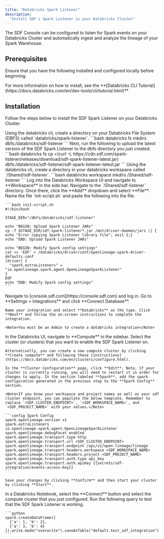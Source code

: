 ```yaml
---
title: "Databricks Spark Listener"
description:
  "Install SDF's Spark Listener in your Databricks Cluster"
---
```


The SDF Console can be configured to listen for Spark events on your Databricks Cluster and automatically ingest and analyze the lineage of your Spark Warehouse.

## Prerequisites

Ensure that you have the following installed and configured locally before beginning.

<CardGroup cols={1}>
  <Card title="Databricks CLI" icon="square-1">
    For more information on how to install, see the **[Databricks CLI Tutorial](https://docs.databricks.com/en/dev-tools/cli/tutorial.html)**
  </Card>
</CardGroup>

## Installation

Follow the steps below to install the SDF Spark Listener on your Databricks Cluster.

<Steps>
  <Step title="Upload SDF Spark Listener to Databricks File System">
    Using the databricks cli, create a directory on your Databricks File System (DBFS) called `databricks/spark-listener`.
    ```bash
    databricks fs mkdirs dbfs:/databricks/sdf-listener
    ```
    Next, run the following to upload the latest version of the SDF Spark Listener to the dbfs directory you just created.
    ```bash
    databricks fs cp <(curl -L https://cdn.sdf.com/spark-listener/releases/download/sdf-spark-listener-latest.jar) dbfs:/databricks/sdf-listener/sdf-spark-listener-latest.jar
    ```
  </Step>
  <Step title="Add the Spark Listener init script to your Workspace">
    Using the databricks cli, create a directory in your databricks workspace called `/Shared/sdf-listener`.
    ```bash
    databricks workspace mkdirs /Shared/sdf-listener
    ```
    Log into the Databricks Workspace UI and navigate to **Workspace** in the side bar. Navigate to the `/Shared/sdf-listener` directory. Once there, click the **Add** dropdown and select **File**. Name the file `init-script.sh` and paste the following into the file.

    ```bash init-script.sh
    #!/bin/bash

    STAGE_DIR="/dbfs/databricks/sdf-listener"

    echo "BEGIN: Upload Spark Listener JARs"
    cp -f $STAGE_DIR/sdf-spark-listener*.jar /mnt/driver-daemon/jars || { echo "Error copying Spark Listener library file"; exit 1;}
    echo "END: Upload Spark Listener JARs"

    echo "BEGIN: Modify Spark config settings"
    cat << 'EOF' > /databricks/driver/conf/openlineage-spark-driver-defaults.conf
    [driver] {
      "spark.extraListeners" = "io.openlineage.spark.agent.OpenLineageSparkListener"
    }
    EOF
    echo "END: Modify Spark config settings"
    ```
  </Step>
  <Step title="Create a Databricks Integration in the SDF Console">
    Navigate to [console.sdf.com](https://console.sdf.com) and log in. Go to **Settings > Integrations** and click **Connect Database**.

    Name your integration and select **Databricks** as the type. Click **Next** and follow the on-screen instructions to complete the integration.

    <Note>You must be an Admin to create a databricks integration</Note>
  </Step>
  <Step title="Add generated Spark Config to Databricks Compute">
    In the Databricks UI, navigate to **Compute** in the sidebar. Select the cluster (or clusters) that you want to enable the SDF Spark Listener on.

    Alternativelly, you can create a new compute cluster by clicking **Create compute** and following these [instructions](https://docs.databricks.com/en/clusters/configure.html).

    In the **Cluster Configuration** page, click **Edit**. Note, if your cluster is currently running, you will need to restart it in order for changes to apply. In the section labeled **Spark**, add the spark configuration generated in the previous step to the **Spark Config** section. 
    
    <Note>If you know your workspace and project names as well as your sdf cluster endpoint, you can populate the below template. Remember to replace `<SDF_CLUSTER_ENDPOINT>`, `<SDF_WORKSPACE_NAME>`, and `<SDF_PROJECT_NAME>` with your values.</Note>

    ```config Spark Config
    spark.openlineage.version v1
    spark.extraListeners io.openlineage.spark.agent.OpenLineageSparkListener
    spark.openlineage.debugFacet enabled
    spark.openlineage.transport.type http
    spark.openlineage.transport.url <SDF_CLUSTER_ENDPOINT>
    spark.openlineage.transport.endpoint /api/v1/open-lineage/lineage
    spark.openlineage.transport.headers.workspace <SDF_WORKSPACE_NAME>
    spark.openlineage.transport.headers.project <SDF_PROJECT_NAME>
    spark.openlineage.transport.auth.type api_key
    spark.openlineage.transport.auth.apiKey {{secrets/sdf-integration/events-access-key}}
    ```

    Save your changes by clicking **Confirm** and then start your cluster by clicking **Start**.
  </Step>
  <Step title="(Optional) Run a Test Query">
    In a Databricks Notebook, select the **Connect** button and select the compute cluster that you just configured. Run the following query to test that the SDF Spark Listener is working.

    ```python
    spark.createDataFrame([
      {'a': 1, 'b': 2},
      {'a': 3, 'b': 4}
    ]).write.mode("overwrite").saveAsTable("default.test_sdf_integration")
    ```
  </Step>
</Steps>
